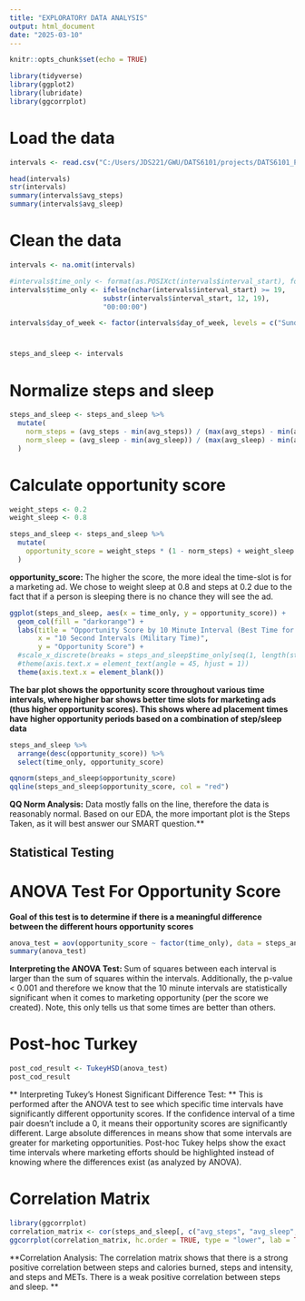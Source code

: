 ```yaml
---
title: "EXPLORATORY DATA ANALYSIS"
output: html_document
date: "2025-03-10"
---
```



```r
knitr::opts_chunk$set(echo = TRUE)
```

```r
library(tidyverse)
library(ggplot2)
library(lubridate)
library(ggcorrplot)
```

# Load the data
```r
intervals <- read.csv("C:/Users/JDS221/GWU/DATS6101/projects/DATS6101_Project/data/fitbit/timestep_data/intervals.csv")

head(intervals)
str(intervals)
summary(intervals$avg_steps)
summary(intervals$avg_sleep)
```
# Clean the data
```r
intervals <- na.omit(intervals)

#intervals$time_only <- format(as.POSIXct(intervals$interval_start), format = "%H:%M:%S")
intervals$time_only <- ifelse(nchar(intervals$interval_start) >= 19,
                       substr(intervals$interval_start, 12, 19),
                       "00:00:00")

intervals$day_of_week <- factor(intervals$day_of_week, levels = c("Sunday", "Monday", "Tuesday", "Wednesday", "Thursday", "Friday", "Saturday"))
```

# 
```r
steps_and_sleep <- intervals 
```

# Normalize steps and sleep
```r
steps_and_sleep <- steps_and_sleep %>%
  mutate(
    norm_steps = (avg_steps - min(avg_steps)) / (max(avg_steps) - min(avg_steps)),
    norm_sleep = (avg_sleep - min(avg_sleep)) / (max(avg_sleep) - min(avg_sleep))
  )
```

# Calculate opportunity score
```r
weight_steps <- 0.2
weight_sleep <- 0.8

steps_and_sleep <- steps_and_sleep %>%
  mutate(
    opportunity_score = weight_steps * (1 - norm_steps) + weight_sleep * (1 - norm_sleep)  # lower steps and sleep = higher score
  )
```
**opportunity_score: ** The higher the score, the more ideal the time-slot is for a marketing ad. We chose to weight sleep at 0.8 and steps at 0.2 due to the fact that if a person is sleeping there is no chance they will see the ad.

```r
ggplot(steps_and_sleep, aes(x = time_only, y = opportunity_score)) +
  geom_col(fill = "darkorange") +
  labs(title = "Opportunity Score by 10 Minute Interval (Best Time for TV Ads)",
       x = "10 Second Intervals (Military Time)",
       y = "Opportunity Score") +
  #scale_x_discrete(breaks = steps_and_sleep$time_only[seq(1, length(steps_and_sleep$time_only), by = 1000)]) +
  #theme(axis.text.x = element_text(angle = 45, hjust = 1))
  theme(axis.text.x = element_blank())
```
**The bar plot shows the opportunity score throughout various time intervals, where higher bar shows better time slots for marketing ads (thus higher opportunity scores). This shows where ad placement times have higher opportunity periods based on a combination of step/sleep data**

```r
steps_and_sleep %>%
  arrange(desc(opportunity_score)) %>%
  select(time_only, opportunity_score)
```

```r
qqnorm(steps_and_sleep$opportunity_score)
qqline(steps_and_sleep$opportunity_score, col = "red")
```
**QQ Norm Analysis:** Data mostly falls on the line, therefore the data is reasonably normal. Based on our EDA, the more important plot is the Steps Taken, as it will best answer our SMART question.**

## Statistical Testing

# ANOVA Test For Opportunity Score
**Goal of this test is to determine if there is a meaningful difference between the different hours opportunity scores**
```r
anova_test = aov(opportunity_score ~ factor(time_only), data = steps_and_sleep)
summary(anova_test)
```
**Interpreting the ANOVA Test: ** Sum of squares between each interval is larger than the sum of squares within the intervals. Additionally, the p-value < 0.001 and therefore we know that the 10 minute intervals are statistically significant when it comes to marketing opportunity (per the score we created). Note, this only tells us that some times are better than others.


# Post-hoc Turkey
```r
post_cod_result <- TukeyHSD(anova_test)
post_cod_result
```
** Interpreting Tukey's Honest Significant Difference Test: ** This is performed after the ANOVA test to see which specific time intervals have significantly different opportunity scores. If the confidence interval of a time pair doesn't include a 0, it means their opportunity scores are significantly different. Large absolute differences in means show that some intervals are greater for marketing opportunities. Post-hoc Tukey helps show the exact time intervals where marketing efforts should be highlighted instead of knowing where the differences exist (as analyzed by ANOVA).

# Correlation Matrix
```r
library(ggcorrplot)
correlation_matrix <- cor(steps_and_sleep[, c("avg_steps", "avg_sleep", "avg_calories","avg_intensity","avg_mets")])
ggcorrplot(correlation_matrix, hc.order = TRUE, type = "lower", lab = TRUE)
```
**Correlation Analysis: The correlation matrix shows that there is a strong positive correlation between steps and calories burned, steps and intensity, and steps and METs. There is a weak positive correlation between steps and sleep. \**